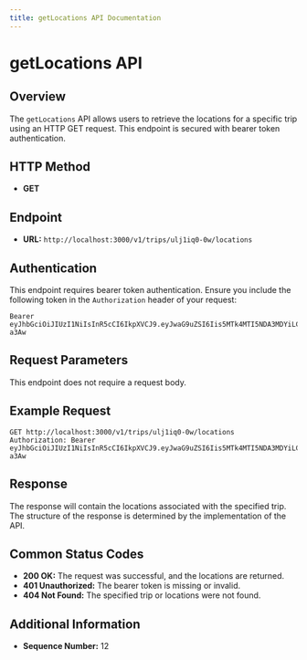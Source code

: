 ```yaml
---
title: getLocations API Documentation
---
```


# getLocations API

## Overview

The `getLocations` API allows users to retrieve the locations for a specific trip using an HTTP GET request. This endpoint is secured with bearer token authentication.

## HTTP Method

- **GET**

## Endpoint

- **URL:** `http://localhost:3000/v1/trips/ulj1iq0-0w/locations`

## Authentication

This endpoint requires bearer token authentication. Ensure you include the following token in the `Authorization` header of your request:

```plaintext
Bearer eyJhbGciOiJIUzI1NiIsInR5cCI6IkpXVCJ9.eyJwaG9uZSI6Iis5MTk4MTI5NDA3MDYiLCJ1aWQiOiI1Z2VhcGdhcHhzIn0.yNyKfoOQouzSNDwp_5rJ9CAEMVJo5uqueJHNpG-a3Aw
```

## Request Parameters

This endpoint does not require a request body.

## Example Request

```http
GET http://localhost:3000/v1/trips/ulj1iq0-0w/locations
Authorization: Bearer eyJhbGciOiJIUzI1NiIsInR5cCI6IkpXVCJ9.eyJwaG9uZSI6Iis5MTk4MTI5NDA3MDYiLCJ1aWQiOiI1Z2VhcGdhcHhzIn0.yNyKfoOQouzSNDwp_5rJ9CAEMVJo5uqueJHNpG-a3Aw
```

## Response

The response will contain the locations associated with the specified trip. The structure of the response is determined by the implementation of the API.

## Common Status Codes

- **200 OK:** The request was successful, and the locations are returned.
- **401 Unauthorized:** The bearer token is missing or invalid.
- **404 Not Found:** The specified trip or locations were not found.

## Additional Information

- **Sequence Number:** 12